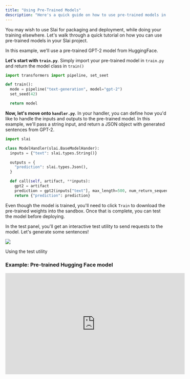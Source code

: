 ```yaml
---
title: "Using Pre-Trained Models"
description: "Here's a quick guide on how to use pre-trained models in Slai."
---
```


You may wish to use Slai for packaging and deployment, while doing your training elsewhere. Let's walk through a quick tutorial on how you can use pre-trained models in your Slai project.

In this example, we'll use a pre-trained GPT-2 model from HuggingFace.

**Let's start with `train.py`**. Simply import your pre-trained model in `train.py` and return the model class in `train()`

```python train.py
import transformers import pipeline, set_seet

def train():
  mode = pipeline("text-generation", model="gpt-2")
  set_seed(42)

  return model
```

**Now, let's move onto `handler.py`**. In your handler, you can define how you'd like to handle the inputs and outputs to the pre-trained model. In this example, we'll pass a string input, and return a JSON object with generated sentences from GPT-2.

```python handler.py
import slai

class ModelHandler(slai.BaseModelHander):
  inputs = {"text": slai.types.String()}

  outputs = {
    "prediction": slai.types.Json(),
  }

  def call(self, artifact, **inputs):
    gpt2 = artifact
    prediction = gpt2(inputs["text"], max_length=500, num_return_sequences=5)
    return {"prediction": prediction}
```

Even though the model is trained, you'll need to click `Train` to download the pre-trained weights into the sandbox. Once that is complete, you can test the model before deploying.

In the test panel, you'll get an interactive test utility to send requests to the model. Let's generate some sentences!

<div class="w-full flex items-center flex-col">
  <img src="/img/user-guides/test-utility.png" />
  <p class="mt-2 text-sm text-slate-600 dark:text-slate-400">
    Using the test utility
  </p>
</div>

### Example: Pre-trained Hugging Face model

<iframe
  class="w-full flex items-center flex-col"
  width="560"
  height="315"
  src="https://www.youtube.com/embed/duoIUwWzu3E"
  title="YouTube video player"
  frameborder="0"
  allow="accelerometer; autoplay; clipboard-write; encrypted-media; gyroscope; picture-in-picture"
  allowfullscreen
></iframe>
